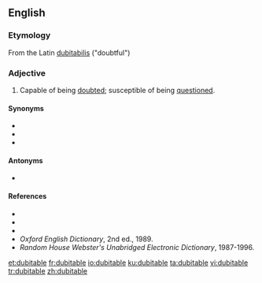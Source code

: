 ==English==

===Etymology===
From the Latin [[dubitabilis]] ("doubtful")

===Adjective===
{{en-adj}}

# Capable of being [[doubt]]ed; susceptible of being [[question]]ed.

====Synonyms====
* {{l|en|doubtable}}
* {{l|en|doubtful}}
* {{l|en|uncertain}}

====Antonyms====
* {{l|en|indubitable}}

====References====
* {{R:Webster 1828}}
* {{R:Webster 1913}}
* {{R:Dictionary.com}}
* ''Oxford English Dictionary'', 2nd ed., 1989.
* ''Random House Webster's Unabridged Electronic Dictionary'', 1987-1996.

[[et:dubitable]]
[[fr:dubitable]]
[[io:dubitable]]
[[ku:dubitable]]
[[ta:dubitable]]
[[vi:dubitable]]
[[tr:dubitable]]
[[zh:dubitable]]